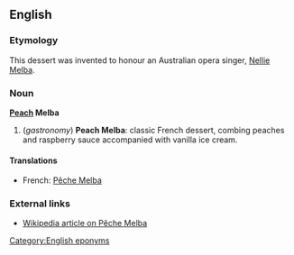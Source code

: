 ==English==

===Etymology===
This dessert was invented to honour an Australian opera singer,  [[w:Nellie Melba|Nellie Melba]].

===Noun===
'''[[Peach]] Melba'''

# (''gastronomy'') '''Peach Melba''': classic French dessert, combing peaches and raspberry sauce accompanied with vanilla ice cream.

====Translations====
*French: [[Pêche Melba]]

===External links===
*[[w:Pêche Melba|Wikipedia article on Pêche Melba]]

[[Category:English eponyms]]